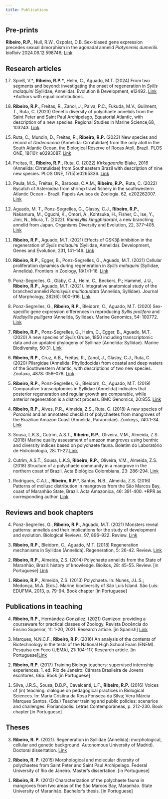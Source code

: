 ```yaml
---
title: Publications
---
```


## **Pre-prints**

**Ribeiro, R.P.**, Null, R.W., Ozpolat, D.B. Sex-biased gene expression precedes sexual dimorphism in the agonadal annelid *Platynereis dumerilii*. bioRxiv 2024.06.12.598746; [Link](https://doi.org/10.1101/2024.06.12.598746)

## **Research articles**

17. Spieß, V.\**,* **Ribeiro, R.P.\***, Helm, C., Aguado, M.T. (2024) From two segments and beyond: investigating the onset of regeneration in *Syllis malaquini* (Syllidae, Annelida). Evolution & Development, e12492. [Link](https://doi.org/10.1111/ede.12492) \*Authors with equal contributions.

18. **Ribeiro, R.P.**, Freitas, R., Zanol, J., Paiva, P.C., Fukuda, M.V., Guilment, T., Ruta, C. (2023) Genetic diversity of polychaete annelids from the Saint Peter and Saint Paul Archipelago, Equatorial Atlantic, with description of a new species. Regional Studies in Marine Science,68, 103243. [Link](https://doi.org/10.1016/j.rsma.2023.103243).

<!-- -->

15. Ruta, C., Mundin, D., Freitas, R., **Ribeiro, R.P.** (2023) New species and record of *Dodecaceria* (Annelida: Cirratulidae) from the only atoll in the South Atlantic Ocean, the Biological Reserve of Rocas Atoll, Brazil. PLOS ONE, 18(10): e0293087. [Link](https://doi.org/10.1371/journal.pone.029308)

<!-- -->

14. Freitas, R., **Ribeiro, R.P.**, Ruta, C. (2022) *Kirkegaardia* Blake, 2016 (Annelida: Cirratulidae) from Southeastern Brazil with description of nine new species. PLOS ONE, 17(5):e0265336. [Link](https://doi.org/10.1371/journal.pone.0265336)

<!-- -->

13. Paula, M.S., Freitas, R., Barbosa, C.A.M., **Ribeiro, R.P.**, Ruta, C. (2022) Bycatch of Asteroidea from shrimp trawl fishery in the southwestern Atlantic Ocean – Brazil. Papeis Avulsos de Zoologia. 62, e202262007. [Link](https://doi.org/10.11606/1807-0205/2022.62.007)

<!-- -->

12. Aguado, M. T., Ponz-Segrelles, G., Glasby, C.J., **Ribeiro, R.P.**, Nakamura, M., Oguchi, K., Omori, A., Kohtsuka, H., Fisher, C., Ise, Y., Jimi, N., Miura, T. (2022). *Ramisyllis kingghidorahi*, a new branching annelid from Japan. Organisms Diversity and Evolution, 22, 377–405. [Link](https://doi.org/10.1007/s13127-021-00538-4)

<!-- -->

11. **Ribeiro, R.P.**, Aguado, M.T. (2021) Effects of GSK3β inhibition in the regeneration of *Syllis malaquini* (Syllidae, Annelida). Development, Genes and Evolution, 231, 141–146. [Link](https://doi.org/10.1007/s00427-021-00681-0)

<!-- -->

10. **Ribeiro, R.P.**, Egger, B., Ponz-Segrelles, G., Aguado, M.T. (2021) Cellular proliferation dynamics during regeneration in *Syllis malaquini* (Syllidae, Annelida). Frontiers in Zoology, 18(1):1-16. [Link](https://doi.org/10.1186/s12983-021-00396-y)

<!-- -->

9.  Ponz-Segrelles, G., Glaby, C.J., Helm, C., Beckers, P.; Hammel, J.U., **Ribeiro, R.P.**, Aguado, M.T. (2021). Integrative anatomical study of the branched annelid *Ramisyllis multicaudata* (Annelida, Syllidae). Journal of Morphology, 282(6): 900-916. [Link](https://doi.org/10.1002/jmor.21356)

<!-- -->

8.  Ponz-Segrelles, G., **Ribeiro, R.P.**, Bleidorn, C., Aguado, M.T. (2020) Sex-specific gene expression differences in reproducing *Syllis prolifera* and *Nudisyllis pulligera* (Annelida, Syllidae). Marine Genomics, 54: 100772. [Link](https://doi.org/10.1016/j.margen.2020.100772)

<!-- -->

7.  **Ribeiro, R.P.**, Ponz-Segrelles, G., Helm, C., Egger, B., Aguado, M.T. (2020) A new species of *Syllis* Grube, 1850 including transcriptomic data and an updated phylogeny of Syllinae (Annelida: Syllidae). Marine Biodiversity, 50:31. [Link](#0)

<!-- -->

6.  **Ribeiro, R.P.**, Cruz, A.B., Freitas, R., Zanol, J., Glasby, C.J., Ruta, C. (2020) Pilargidae (Annelida: Phyllodocida) from coastal and deep waters of the Southwestern Atlantic, with descriptions of two new species. Zootaxa, 4878: 056–076. [Link](#0)

<!-- -->

5.  **Ribeiro, R.P.**, Ponz-Segrelles, G., Bleidorn, C., Aguado, M.T. (2019) Comparative transcriptomics in Syllidae (Annelida) indicates that posterior regeneration and regular growth are comparable, while anterior regeneration is a distinct process. BMC Genomics, 20:855. [Link](https://doi.org/10.1186/s12864-019-6223-y)

<!-- -->

4.  **Ribeiro, R.P.**, Alves, P.R., Almeida, Z.S., Ruta, C. (2018) A new species of *Paraonis* and an annotated checklist of polychaetes from mangroves of the Brazilian Amazon Coast (Annelida, Paraonidae). Zookeys, 740:1-34. [Link](#0)

<!-- -->

3.  Sousa, L.K.S., Cutrim, A.S.T., **Ribeiro, R.P.**, Oliveira, V.M., Almeida, Z.S. (2018) Marine quality assessment of amazon mangroves using benthic and diversity indices based on polychaete fauna. Boletim do Laboratório de Hidrobiologia, 28: 11-22.[Link](http://www.periodicoseletronicos.ufma.br/index.php/blabohidro/article/view/5554)

<!-- -->

2.  Cutrim, A.S.T., Sousa, L.K.S, **Ribeiro, R.P.**, Oliveira, V.M., Almeida, Z.S. (2018) Structure of a polychaete community in a mangrove in the northern coast of Brazil. Acta Biológica Colombiana, 23: 286-294. [Link](https://doi.org/10.15446/abc.v23n3.67245)

<!-- -->

1.  Rodrigues, C.A.L., **Ribeiro, R.P**.\*, Santos, N.B., Almeida, Z.S. (2016) Patterns of mollusc distribution in mangroves from the São Marcos Bay, coast of Maranhão State, Brazil. Acta Amazonica, 46: 391-400. \*RPR as corresponding author. [Link](http://dx.doi.org/10.1590/1809-4392201600493)

## **Reviews and book chapters**

4.  Ponz-Segrelles, G., **Ribeiro, R.P.**, Aguado, M.T. (2021) Monsters reveal patterns: annelids and their implications for the study of development and evolution. Biological Reviews, 97, 896–922. Review. [Link](https://doi.org/10.1111/brv.12826)

<!-- -->

3.  **Ribeiro, R.P.**, Bleidorn, C., Aguado, M.T. (2018) Regeneration mechanisms in Syllidae (Annelida). Regeneration, 5: 26-42. Review. [Link](https://doi.org/10.1002/reg2.98)

<!-- -->

2.  **Ribeiro, R.P.**, Almeida, Z.S. (2014) Polychaete annelids from the State of Maranhão, Brazil: history of knowledge. Bioikos, 28: 45-55. Review. \[in Portuguese\] [Link](https://periodicos.puc-campinas.edu.br/bioikos/article/view/2523)

<!-- -->

1.  **Ribeiro, R.P.**, Almeida, Z.S. (2013) Polychaeta. In: Nunes, J.L.S.; Medonça, M.A. (Eds.). Marine biodiversity of São Luís Island. São Luís: EDUFMA, 2013, p. 79-94. Book chapter \[in Portuguese\]

## **Publications in teaching**

4.  **Ribeiro, R.P.**, Hernández-González. (2021) Gamizoo: providing a courseware for practical classes of Zoology. Revista Docência do Ensino Superior, 11: 1-20, 2021. Research article. \[in Spanish\] [Link](https://doi.org/10.35699/2237-5864.2021.34334)

<!-- -->

3.  Marques, N.N.C.F., **Ribeiro, R.P.** (2016) An analysis of the contents of Biotechnology in the tests of the National High School Exam (ENEM). Pesquisa em Foco (UEMA), 21: 104-117, Research article. \[in Portuguese\][Link](https://ppg.revistas.uema.br/index.php/PESQUISA_EM_FOCO/article/view/1222)

<!-- -->

2.  **Ribeiro, R.P.** (2017) Training Biology teachers: supervised internship experiences. 1. ed. Rio de Janeiro: Câmara Brasileira de Jovens escritores, 66p. Book \[in Portuguese\]

<!-- -->

1.  Silva, J.R.S., Sousa, D.B.P., Cavalcanti, L.F., **Ribeiro, R.P.** (2016) Voices of (in) teaching: dialogue on pedagogical practices in Biological Sciences. In: Maria Cristina da Rosa Fonseca da Silva; Vera Márcia Marques Santos. (Eds.) Teacher training and public policies: scenarios and challenges. Florianópolis: Letras Contemporâneas, p. 212-230. Book chapter \[in Portuguese\]

## **Theses**

3.  **Ribeiro, R. P.** (2021). Regeneration in Syllidae (Annelida): morphological, cellular and genetic background. Autonomous University of Madrid). Doctoral dissertation. [Link](https://dialnet.unirioja.es/servlet/tesis?codigo=294960)

<!-- -->

2.  **Ribeiro, R. P.** (2015) Morphological and molecular diversity of polychaetes from Saint Peter and Saint Paul Archipelago. Federal University of Rio de Janeiro. Master’s dissertation. \[in Portuguese\]

<!-- -->

1.  **Ribeiro, R. P.** (2013) Characterization of the polychaete fauna in mangroves from two areas of the São Marcos Bay, Maranhão. State University of Maranhão. Bachelor’s thesis. \[in Portuguese\]
